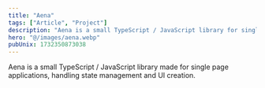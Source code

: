 ```yaml
---
title: "Aena"
tags: ["Article", "Project"]
description: "Aena is a small TypeScript / JavaScript library for single page applications, handling state management and UI creation."
hero: "@/images/aena.webp"
pubUnix: 1732350873038
---
```


Aena is a small TypeScript / JavaScript library made for single page applications, handling state management and UI creation.
